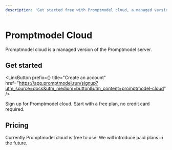 ```yaml
---
description: 'Get started free with Promptmodel cloud, a managed version of the Promptmodel server.'
---
```



# Promptmodel Cloud

Promptmodel cloud is a managed version of the Promptmodel server.

## Get started

<LinkButton
  prefix={<User className="group-hover:text-base-100" />}
  title="Create an account"
  href="https://app.promptmodel.run/signup?utm_source=docs&utm_medium=button&utm_content=promptmodel-cloud"
/>

Sign up for Promptmodel cloud. Start with a free
plan, no credit card required.

## Pricing

Currently Promptmodel cloud is free to use. We will introduce paid plans in the future.
